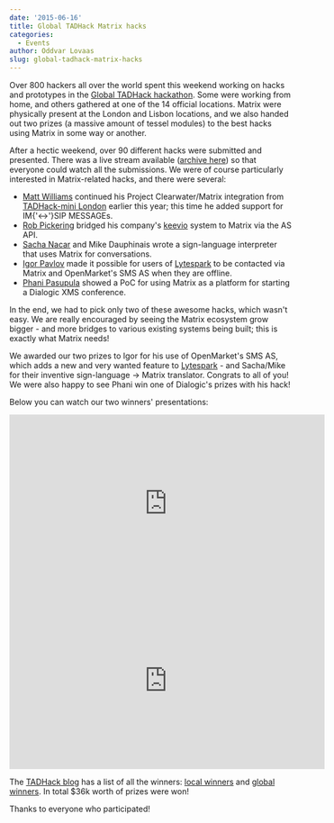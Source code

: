 ```yaml
---
date: '2015-06-16'
title: Global TADHack Matrix hacks
categories:
  - Events
author: Oddvar Lovaas
slug: global-tadhack-matrix-hacks
---
```


Over 800 hackers all over the world spent this weekend working on hacks and prototypes in the <a href="http://tadhack.com/2015/">Global TADHack hackathon</a>. Some were working from home, and others gathered at one of the 14 official locations. Matrix were physically present at the London and Lisbon locations, and we also handed out two prizes (a massive amount of tessel modules) to the best hacks using Matrix in some way or another.

After a hectic weekend, over 90 different hacks were submitted and presented. There was a live stream available (<a href="https://www.youtube.com/channel/UCMwLgPrscVTbcIzl4r1WvRg">archive here</a>) so that everyone could watch all the submissions. We were of course particularly interested in Matrix-related hacks, and there were several:
<ul>
	<li><a href="http://twitter.com/maffydub">Matt Williams</a> continued his Project Clearwater/Matrix integration from <a href="http://matrix.org/blog/2015/04/13/tadhack-mini-london-completed/">TADHack-mini London</a> earlier this year; this time he added support for IM{'<->'}SIP MESSAGEs. </li>
	<li><a href="http://twitter.com/RobinJPickering">Rob Pickering</a> bridged his company's <a href="https://www.ipcortex.co.uk/article.rhtm/keevio-382953.html">keevio</a> system to Matrix via the AS API.</li>
	<li><a href="https://twitter.com/SachaNacar">Sacha Nacar</a> and Mike Dauphinais wrote a sign-language interpreter that uses Matrix for conversations.</li>
	<li><a href="https://twitter.com/pavlovigor">Igor Pavlov</a> made it possible for users of <a href="https://www.lytespark.com">Lytespark</a> to be contacted via Matrix and OpenMarket's SMS AS when they are offline.</li>
	<li><a href="https://twitter.com/PhaniPasupula">Phani Pasupula</a> showed a PoC for using Matrix as a platform for starting a Dialogic XMS conference.</li>
</ul>

In the end, we had to pick only two of these awesome hacks, which wasn't easy. We are really encouraged by seeing the Matrix ecosystem grow bigger - and more bridges to various existing systems being built; this is exactly what Matrix needs!

We awarded our two prizes to Igor for his use of OpenMarket's SMS AS, which adds a new and very wanted feature to <a href="https://www.lytespark.com">Lytespark</a> - and Sacha/Mike for their inventive sign-language -> Matrix translator. Congrats to all of you! We were also happy to see Phani win one of Dialogic's prizes with his hack!

Below you can watch our two winners' presentations:

<div class="video-container"><iframe width="560" height="315" src="https://www.youtube.com/embed/chp8K8Wn6v8" frameBorder="0" allowFullScreen></iframe></div>

 <div class="video-container"><iframe width="560" height="315" src="https://www.youtube.com/embed/6ybaaMPUVx0" frameBorder="0" allowFullScreen></iframe></div>

The <a href="http://blog.tadhack.com/">TADHack blog</a> has a list of all the winners: <a href="http://blog.tadhack.com/2015/06/16/tadhack-location-winner/">local winners</a> and <a href="http://blog.tadhack.com/2015/06/15/tadhack-global-winners/">global winners</a>. In total $36k worth of prizes were won!

Thanks to everyone who participated!
